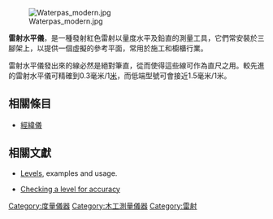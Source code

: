 {{unreferenced|time=2010-10-21T02:20:28+00:00}}
{{Copy edit|date=2019年3月}}
{{noteTA
|T=zh-cn:激光水平仪; zh-tw:雷射水平儀;
|1=zh-cn:激光; zh-tw:雷射;
|2=zh-cn:毫米; zh-tw:毫米;
|3=zh-cn:米; zh-tw:公尺;
|4=zh-tw:低階;zh-cn:低端;
}}

[[Image:Waterpas_modern.jpg|thumb]]

'''雷射水平儀'''，是一種發射紅色雷射以量度水平及鉛直的測量工具，它們常安裝於三腳架上，以提供一個虛擬的參考平面，常用於施工和櫥櫃行業。

雷射水平儀發出來的線必然是絕對筆直，從而使得這些線可作為直尺之用。較先進的雷射水平儀可精確到0.3毫米/1[[米_(單位)|米]]，而低端型號可會接近1.5毫米/1米。

==相關條目==
*[[經緯儀|經緯儀]]

==相關文獻==
*{{en}}[https://web.archive.org/web/20091002175625/http://www.sli.unimelb.edu.au/planesurvey/prot/equip/equip1-1-1.html Levels], examples and usage.
*{{en}}[https://web.archive.org/web/20070427114449/http://www.builderbill-diy-help.com/laser-level.html Checking a level for accuracy]

{{測量和校準工具}}
{{Tool-stub}}
[[Category:度量儀器|Category:度量儀器]]
[[Category:木工測量儀器|Category:木工測量儀器]]
[[Category:雷射|Category:雷射]]